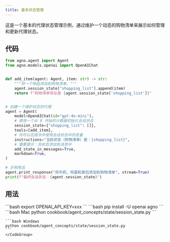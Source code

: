 ```yaml
---
title: 基本状态管理
---
```

这是一个基本的代理状态管理示例，通过维护一个动态的购物清单来展示如何管理和更新代理状态。
## 代码

```python cookbook/agent_concepts/state/session_state.py
from agno.agent import Agent
from agno.models.openai import OpenAIChat


def add_item(agent: Agent, item: str) -> str:
    """将一个物品添加到购物清单。"""
    agent.session_state["shopping_list"].append(item)
    return f"购物清单现在是 {agent.session_state['shopping_list']}"


# 创建一个维护状态的代理
agent = Agent(
    model=OpenAIChat(id="gpt-4o-mini"),
    # 使用一个从 0 开始的计数器初始化会话状态
    session_state={"shopping_list": []},
    tools=[add_item],
    # 你可以在指令中使用会话状态中的变量
    instructions="当前状态（购物清单）是：{shopping_list}",
    # 重要提示：将状态添加到消息中
    add_state_in_messages=True,
    markdown=True,
)

# 示例用法
agent.print_response("将牛奶、鸡蛋和面包添加到购物清单", stream=True)
print(f"最终会话状态：{agent.session_state}")

```

## 用法

<Steps>
  <Snippet file="create-venv-step.mdx" />

  <Step title="设置您的 API 密钥">
    ```bash
    export OPENAI_API_KEY=xxx
    ```
  </Step>

  <Step title="安装库">
    ```bash
    pip install -U openai agno
    ```
  </Step>

  <Step title="运行示例">
    <CodeGroup>
    ```bash Mac
    python cookbook/agent_concepts/state/session_state.py
    ```

    ```bash Windows
    python cookbook/agent_concepts/state/session_state.py
    ```
    </CodeGroup>
  </Step>
</Steps>
